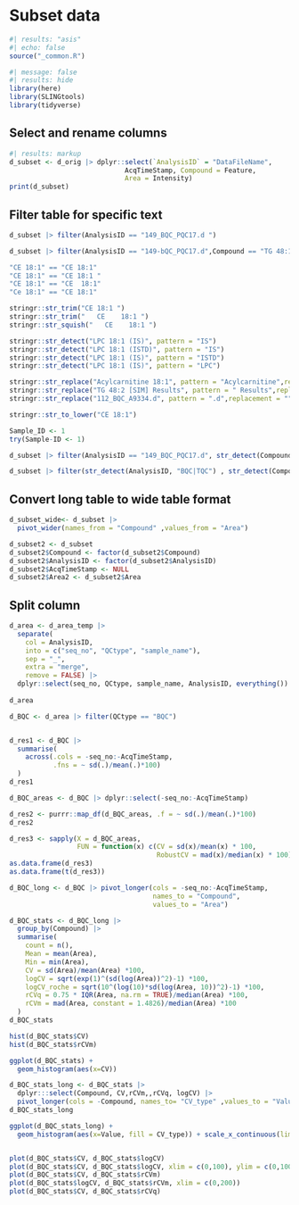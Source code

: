 # Subset data

```{r}
#| results: "asis"
#| echo: false
source("_common.R")
```

```{r setup}
#| message: false
#| results: hide
library(here)
library(SLINGtools)
library(tidyverse)

```

## Select and rename columns

```{r select-rename-columns}
#| results: markup
d_subset <- d_orig |> dplyr::select(`AnalysisID` = "DataFileName", 
                             AcqTimeStamp, Compound = Feature, 
                             Area = Intensity)
print(d_subset)
```

## Filter table for specific text

```{r filter-tables}

d_subset |> filter(AnalysisID == "149_BQC_PQC17.d ")

d_subset |> filter(AnalysisID == "149-bQC_PQC17.d",Compound == "TG 48:1 [-18:1]")

"CE 18:1" == "CE 18:1"
"CE 18:1" == "CE 18:1 "
"CE 18:1" == "CE  18:1"
"Ce 18:1" == "CE 18:1"

stringr::str_trim("CE 18:1 ")
stringr::str_trim("   CE    18:1 ")
stringr::str_squish("   CE    18:1 ")

stringr::str_detect("LPC 18:1 (IS)", pattern = "IS")
stringr::str_detect("LPC 18:1 (ISTD)", pattern = "IS")
stringr::str_detect("LPC 18:1 (IS)", pattern = "ISTD")
stringr::str_detect("LPC 18:1 (IS)", pattern = "LPC")

stringr::str_replace("Acylcarnitine 18:1", pattern = "Acylcarnitine",replacement = "CAR")
stringr::str_replace("TG 48:2 [SIM] Results", pattern = " Results",replacement = "")
stringr::str_replace("112_BQC_A9334.d", pattern = ".d",replacement = "")

stringr::str_to_lower("CE 18:1")

Sample_ID <- 1
try(Sample-ID <- 1)

d_subset |> filter(AnalysisID == "149_BQC_PQC17.d", str_detect(Compound, "IS|LPI") )

d_subset |> filter(str_detect(AnalysisID, "BQC|TQC") , str_detect(Compound, "IS")) -> temp

```

## Convert long table to wide table format

```{r convert-long-to-wide-table}
d_subset_wide<- d_subset |> 
  pivot_wider(names_from = "Compound" ,values_from = "Area")

d_subset2 <- d_subset 
d_subset2$Compound <- factor(d_subset2$Compound)
d_subset2$AnalysisID <- factor(d_subset2$AnalysisID)
d_subset2$AcqTimeStamp <- NULL
d_subset2$Area2 <- d_subset2$Area


```

## Split column

```{r split-column}

d_area <- d_area_temp |> 
  separate(
    col = AnalysisID,
    into = c("seq_no", "QCtype", "sample_name"), 
    sep = "_",
    extra = "merge", 
    remove = FALSE) |> 
  dplyr::select(seq_no, QCtype, sample_name, AnalysisID, everything())
    
d_area
```

```{r calulcate-column-stats}
d_BQC <- d_area |> filter(QCtype == "BQC")


d_res1 <- d_BQC |>
  summarise(
    across(.cols = -seq_no:-AcqTimeStamp,
           .fns = ~ sd(.)/mean(.)*100)
  )
d_res1

d_BQC_areas <- d_BQC |> dplyr::select(-seq_no:-AcqTimeStamp)

d_res2 <- purrr::map_df(d_BQC_areas, .f = ~ sd(.)/mean(.)*100)
d_res2

d_res3 <- sapply(X = d_BQC_areas, 
                 FUN = function(x) c(CV = sd(x)/mean(x) * 100,
                                     RobustCV = mad(x)/median(x) * 100))
as.data.frame(d_res3)
as.data.frame(t(d_res3))

d_BQC_long <- d_BQC |> pivot_longer(cols = -seq_no:-AcqTimeStamp,
                                    names_to = "Compound",
                                    values_to = "Area")

d_BQC_stats <- d_BQC_long |> 
  group_by(Compound) |> 
  summarise(
    count = n(),
    Mean = mean(Area),
    Min = min(Area),
    CV = sd(Area)/mean(Area) *100,
    logCV = sqrt(exp(1)^(sd(log(Area))^2)-1) *100,
    logCV_roche = sqrt(10^(log(10)*sd(log(Area, 10))^2)-1) *100,
    rCVq = 0.75 * IQR(Area, na.rm = TRUE)/median(Area) *100,
    rCVm = mad(Area, constant = 1.4826)/median(Area) *100
  )
d_BQC_stats

hist(d_BQC_stats$CV)
hist(d_BQC_stats$rCVm)

ggplot(d_BQC_stats) +
  geom_histogram(aes(x=CV))

d_BQC_stats_long <- d_BQC_stats |>
  dplyr:::select(Compound, CV,rCVm,,rCVq, logCV) |> 
  pivot_longer(cols = -Compound, names_to= "CV_type" ,values_to = "Value")
d_BQC_stats_long

ggplot(d_BQC_stats_long) +
  geom_histogram(aes(x=Value, fill = CV_type)) + scale_x_continuous(limits = c(0,150)) + facet_wrap(~CV_type)


plot(d_BQC_stats$CV, d_BQC_stats$logCV)
plot(d_BQC_stats$CV, d_BQC_stats$logCV, xlim = c(0,100), ylim = c(0,100))
plot(d_BQC_stats$CV, d_BQC_stats$rCVm)
plot(d_BQC_stats$logCV, d_BQC_stats$rCVm, xlim = c(0,200))
plot(d_BQC_stats$CV, d_BQC_stats$rCVq)
```

